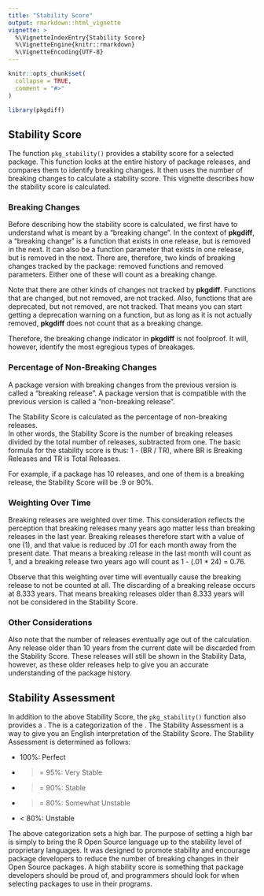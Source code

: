 ```yaml
---
title: "Stability Score"
output: rmarkdown::html_vignette
vignette: >
  %\VignetteIndexEntry{Stability Score}
  %\VignetteEngine{knitr::rmarkdown}
  %\VignetteEncoding{UTF-8}
---
```


```r
knitr::opts_chunk$set(
  collapse = TRUE,
  comment = "#>"
)
```

```r
library(pkgdiff)
```
## Stability Score

The function `pkg_stability()` provides a stability score for a selected 
package.  This function looks at the entire history of package releases,
and compares them to identify breaking changes.  It then uses the number
of breaking changes to calculate a stability score.  This vignette 
describes how the stability score is calculated.

### Breaking Changes

Before describing how the stability score is calculated, we first have to 
understand what is meant by a "breaking change".  In the context of **pkgdiff**,
a "breaking change" is a function that exists in one release, but is removed in the next.
It can also be a function parameter that exists in one release, but is removed
in the next.  There are, therefore, two kinds of breaking changes tracked
by the package: removed functions and removed parameters.  Either one of these
will count as a breaking change.

Note that there are other kinds of changes not tracked by **pkgdiff**.  Functions
that are changed, but not removed, are not tracked.  Also, functions that 
are deprecated, but not removed, are not tracked.  That means you can start 
getting a deprecation warning on a function, but as long as it is not actually
removed, **pkgdiff** does not count that as a breaking change.

Therefore, the breaking change indicator in **pkgdiff** is not foolproof. It will,
however, identify the most egregious types of breakages.  

### Percentage of Non-Breaking Changes

A package version with breaking changes from the previous version is called 
a "breaking release". A package version that is compatible with the previous 
version is called a "non-breaking release".  

The Stability Score is calculated as the percentage of non-breaking releases.  
In other words, the Stability Score is the number of breaking releases 
divided by the total number of releases, subtracted from one.  The basic 
formula for the stability score is thus: 1 - (BR / TR), where 
BR is Breaking Releases and TR is Total Releases.

For example, if a package has 10 releases, and one of them is a breaking 
release, the Stability Score will be .9 or 90%.

### Weighting Over Time

Breaking releases are weighted over time.  This consideration reflects the 
perception that breaking releases many years ago matter less than breaking
releases in the last year.  Breaking releases therefore start with a value of 
one (1), and that value is reduced by .01 for each month away from the present
date.  That means a breaking release in the last month will count as 1, and
a breaking release two years ago will count as 1 - (.01 * 24) = 0.76.

Observe that this weighting over time will eventually cause the breaking release
to not be counted at all.  The discarding of a breaking release occurs at 8.333
years.  That means breaking releases older than 8.333 years will not be considered
in the Stability Score.

### Other Considerations

Also note that the number of releases eventually age out of the calculation. 
Any release older
than 10 years from the current date will be discarded from the Stability Score.
These releases will still be shown in the Stability Data, however, as these older 
releases help to give you an accurate understanding of the package history.

## Stability Assessment

In addition to the above Stability Score, the `pkg_stability()` function also provides
a \strong{Stability Assessment}.  The \strong{Stability Assessment} is a categorization of
the \strong{Stability Score}.  The Stability Assessment is a way to give you an
English interpretation of the Stability Score.  The Stability Assessment is 
determined as follows:

  - 100%: Perfect
  - >= 95%: Very Stable
  - >= 90%: Stable
  - >= 80%: Somewhat Unstable
  - < 80%: Unstable
  
The above categorization sets a high bar. The purpose of setting a high bar is 
simply to bring the 
R Open Source language up to the stability level of proprietary 
languages.  It was designed to promote stability and encourage package
developers to reduce the number of breaking changes in their Open Source packages.
A high stability score is something that package developers should be proud of, 
and programmers should look for when selecting packages to use in their programs.


